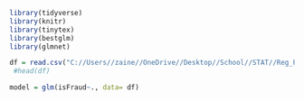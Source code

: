 

```r
library(tidyverse)
library(knitr)
library(tinytex)
library(bestglm)
library(glmnet)

```

```r
df = read.csv("C://Users//zaine//OneDrive//Desktop//School//STAT//Reg_Proj//Regression_proj//dsProject//train_sample.csv")
 #head(df)

```

```r
model = glm(isFraud~., data= df)
```